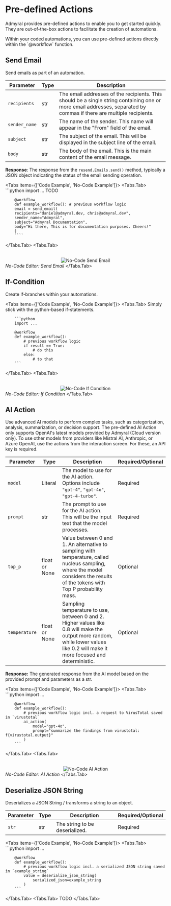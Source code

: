 
# Pre-defined Actions

Admyral provides pre-defined actions to enable you to get started quickly. They are out-of-the-box actions to facilitate the creation of automations.

<Callout type="info">
	Within your coded automations, you can use pre-defined actions directly
	within the `@workflow` function.
</Callout>

## Send Email

Send emails as part of an automation.

| Parameter     | Type | Description                                                                                                                                                         |
| ------------- | ---- | ------------------------------------------------------------------------------------------------------------------------------------------------------------------- |
| `recipients`  | str  | The email addresses of the recipients. This should be a single string containing one or more email addresses, separated by commas if there are multiple recipients. |
| `sender_name` | str  | The name of the sender. This name will appear in the "From" field of the email.                                                                                     |
| `subject`     | str  | The subject of the email. This will be displayed in the subject line of the email.                                                                                  |
| `body`        | str  | The body of the email. This is the main content of the email message.                                                                                               |

**Response**: The response from the `resend.Emails.send()` method, typically a JSON object indicating the status of the email sending operation.

<Tabs items={['Code Example', 'No-Code Example']}>
    <Tabs.Tab>
        ```python
        import ... TODO

        @workflow
        def example_workflow(): # previous workflow logic
        email = send_email(
        recipients="daniel@admyral.dev, chris@admyral.dev",
        sender_name="Admyral",
        subject="Admyral Documentation",
        body="Hi there, This is for documentation purposes. Cheers!"
        )
        ````

  </Tabs.Tab>
  <Tabs.Tab>
    <div align="center">
	    <br />
	    ![No-Code Send Email](../../img/no_code_send_email.png)
    </div>
    _No-Code Editor: Send Email_
  </Tabs.Tab>
</Tabs>

## If-Condition

Create if-branches within your automations.

<Tabs items={['Code Example', 'No-Code Example']}>
    <Tabs.Tab>
        Simply stick with the python-based if-statements.

        ```python
        import ...

        @workflow
        def example_workflow():
            # previous workflow logic
            if result == True:
                # do this
            else:
                # to that
        ```

  </Tabs.Tab>
  <Tabs.Tab>
    <div align="center">
	    <br />
	    ![No-Code If Condition](../../img/no_code_if_condition.png)
    </div>
    _No-Code Editor: If Condition_
  </Tabs.Tab>
</Tabs>

## AI Action

Use advanced AI models to perform complex tasks, such as categorization, analysis, summarization, or decision support.
The pre-defined AI Action only supports OpenAI's latest models provided by Admyral (Cloud version only). To use other models from providers like Mistral AI, Anthropic, or Azure OpenAI, use the actions
from the interaction screen. For these, an API key is required.

| Parameter     | Type          | Description                                                                                                                                                                     | Required/Optional |
| ------------- | ------------- | ------------------------------------------------------------------------------------------------------------------------------------------------------------------------------- | ----------------- |
| `model`       | Literal       | The model to use for the AI action. Options include `"gpt-4"`, `"gpt-4o"`, `"gpt-4-turbo"`.                                                                                     | Required          |
| `prompt`      | str           | The prompt to use for the AI action. This will be the input text that the model processes.                                                                                      | Required          |
| `top_p`       | float or None | Value between 0 and 1. An alternative to sampling with temperature, called nucleus sampling, where the model considers the results of the tokens with Top P probability mass.   | Optional          |
| `temperature` | float or None | Sampling temperature to use, between 0 and 2. Higher values like 0.8 will make the output more random, while lower values like 0.2 will make it more focused and deterministic. | Optional          |

**Response:** The generated response from the AI model based on the provided prompt and parameters as a str.

<Tabs items={['Code Example', 'No-Code Example']}>
    <Tabs.Tab>
        ```python
        import ...

        @workflow
        def example_workflow():
            # previous workflow logic incl. a request to VirusTotal saved in `virustotal`
            ai_action(
                model="gpt-4o",
                prompt="summarize the findings from virustotal: f{virustotal.output}"
            )
        ```

  </Tabs.Tab>
  <Tabs.Tab>
    <div align="center">
	    <br />
	    ![No-Code AI Action](../../img/no_code_ai_action.png)
    </div>
    _No-Code Editor: AI Action_
  </Tabs.Tab>
</Tabs>

## Deserialize JSON String

Deserializes a JSON String / transforms a string to an object.

| Parameter | Type | Description                    | Required/Optional |
| --------- | ---- | ------------------------------ | ----------------- |
| `str`     | str  | The string to be deserialized. | Required          |

<Tabs items={['Code Example', 'No-Code Example']}>
    <Tabs.Tab>
        ```python
        import ...

        @workflow
        def example_workflow():
            # previous workflow logic incl. a serialized JSON string saved in `example_string`
            value = deserialize_json_string(
                serialized_json=example_string
            )
        ```

  </Tabs.Tab>
  <Tabs.Tab>
    TODO 
  </Tabs.Tab>
</Tabs>
